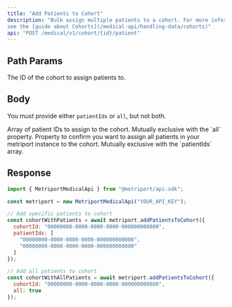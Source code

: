 ```yaml
---
title: "Add Patients to Cohort"
description: "Bulk assign multiple patients to a cohort. For more information, 
see the [guide about Cohorts](/medical-api/handling-data/cohorts)"
api: "POST /medical/v1/cohort/{id}/patient"
---
```


## Path Params

<ParamField path="id" type="string" required>
  The ID of the cohort to assign patients to.
</ParamField>

## Body

You must provide either `patientIds` or `all`, but not both.

<ParamField body="patientIds" type="string[]" optional>
  Array of patient IDs to assign to the cohort. Mutually exclusive with the `all` property.
</ParamField>

<ParamField body="allPatients" type="boolean" optional>
  Property to confirm you want to assign all patients in your metriport 
  instance to the cohort. Mutually exclusive with the `patientIds` array.
</ParamField>

## Response

<Snippet file="cohort-with-details-response-with-message.mdx" />

<ResponseExample>

```javascript Metriport SDK
import { MetriportMedicalApi } from "@metriport/api-sdk";

const metriport = new MetriportMedicalApi("YOUR_API_KEY");

// Add specific patients to cohort
const cohortWithPatients = await metriport.addPatientsToCohort({
  cohortId: "00000000-0000-0000-0000-000000000000",
  patientIds: [
    "00000000-0000-0000-0000-000000000000",
    "00000000-0000-0000-0000-000000000000"
  ]
});

// Add all patients to cohort
const cohortWithAllPatients = await metriport.addPatientsToCohort({
  cohortId: "00000000-0000-0000-0000-000000000000",
  all: true
});
```

</ResponseExample>

<Snippet file="cohort-add-patients-response-json.mdx" />

